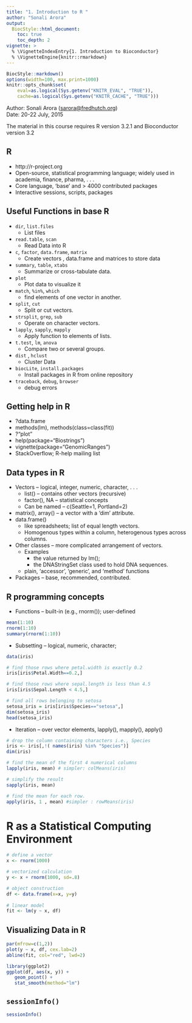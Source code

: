 ```yaml
---
title: "1. Introduction to R "
author: "Sonali Arora"
output:
  BiocStyle::html_document:
    toc: true
    toc_depth: 2
vignette: >
  % \VignetteIndexEntry{1. Introduction to Bioconductor}
  % \VignetteEngine{knitr::rmarkdown}
---
```

```r
BiocStyle::markdown()
options(width=100, max.print=1000)
knitr::opts_chunk$set(
    eval=as.logical(Sys.getenv("KNITR_EVAL", "TRUE")),
    cache=as.logical(Sys.getenv("KNITR_CACHE", "TRUE")))
```

Author: Sonali Arora (<a
  href="mailto:sarora@fredhutch.org">sarora@fredhutch.org</a>)<br/ >
Date: 20-22 July, 2015<br />

The material in this course requires R version 3.2.1 and Bioconductor
version 3.2

## R 

- http://r-project.org
- Open-source, statistical programming language; widely used in academia, finance, pharma, . . .
- Core language, ‘base’ and > 4000 contributed packages
- Interactive sessions, scripts, packages

## Useful Functions in  base R 

- `dir`, `list.files`   
   - List files  
-  `read.table`, `scan`
   - Read Data into R 
- `c`, `factor`, `data.frame`, `matrix`
   - Create vectors , data.frame and matrices to store data
- `summary`, `table`, `xtabs`
   - Summarize or cross-tabulate data.
- `plot`
   -  Plot data to visualize it 
- `match`, `%in%`, `which`
   - find elements of one vector in another.
- `split`, `cut`
   - Split or cut vectors.
- `strsplit`, `grep`, `sub`
   -  Operate on character vectors. 
- `lapply`, `sapply`, `mapply`  
   -  Apply function to elements of lists.
- `t.test`, `lm`, `anova`
   - Compare two or several groups.
- `dist` , `hclust`
   - Cluster Data
- `biocLite`, `install.packages`
   - Install packages in R from online repository
- `traceback`, `debug`, `browser`
   - debug errors 


## Getting help in R 

- ?data.frame  
- methods(lm), methods(class=class(fit))  
- ?"plot<tab>"  
- help(package="Biostrings")  
- vignette(package="GenomicRanges")  
- StackOverflow; R-help mailing list

## Data types in R 

- Vectors 
  – logical, integer, numeric, character, . . .  
  - list() – contains other vectors (recursive)
  - factor(), NA – statistical concepts  
  - Can be named – c(Seattle=1, Portland=2)  
- matrix(), array() – a vector with a ‘dim’ attribute.  
- data.frame()  
   - like spreadsheets; list of equal length vectors.
   - Homogenous types within a column, heterogenous types across columns.  
- Other classes 
  – more complicated arrangement of vectors.
  - Examples  
     - the value returned by lm(); 
     - the DNAStringSet class used to hold DNA sequences.
  - plain, ‘accessor’, ‘generic’, and ‘method’ functions
- Packages 
  – base, recommended, contributed.  

## R programming concepts 

 - Functions – built-in (e.g., rnorm()); user-defined

```r
mean(1:10)
rnorm(1:10)
summary(rnorm(1:10))
```
- Subsetting – logical, numeric, character; 

```r
data(iris) 

# find those rows where petal.width is exactly 0.2
iris[iris$Petal.Width==0.2,]

# find those rows where sepal.length is less than 4.5
iris[iris$Sepal.Length < 4.5,]

# find all rows belonging to setosa
setosa_iris = iris[iris$Species=="setosa",]
dim(setosa_iris)
head(setosa_iris)
```

- Iteration – over vector elements, lapply(), mapply(), apply()

```r
# drop the column containing characters i.e., Species 
iris <- iris[,!( names(iris) %in% "Species")]
dim(iris)

# find the mean of the first 4 numerical columns 
lapply(iris, mean) # simpler: colMeans(iris)

# simplify the result 
sapply(iris, mean)

# find the mean for each row. 
apply(iris, 1 , mean) #simpler : rowMeans(iris)
```

# R as a Statistical Computing Environment 

```r
# define a vector
x <- rnorm(1000) 

# vectorized calculation
y <- x + rnorm(1000, sd=.8) 

# object construction
df <- data.frame(x=x, y=y)
 
# linear model
fit <- lm(y ~ x, df)
```

## Visualizing Data in R 

```r
par(mfrow=c(1,2))
plot(y ~ x, df, cex.lab=2)
abline(fit, col="red", lwd=2)

library(ggplot2)
ggplot(df, aes(x, y)) + 
   geom_point() +
   stat_smooth(method="lm")
```

## `sessionInfo()`

```r
sessionInfo()
```

